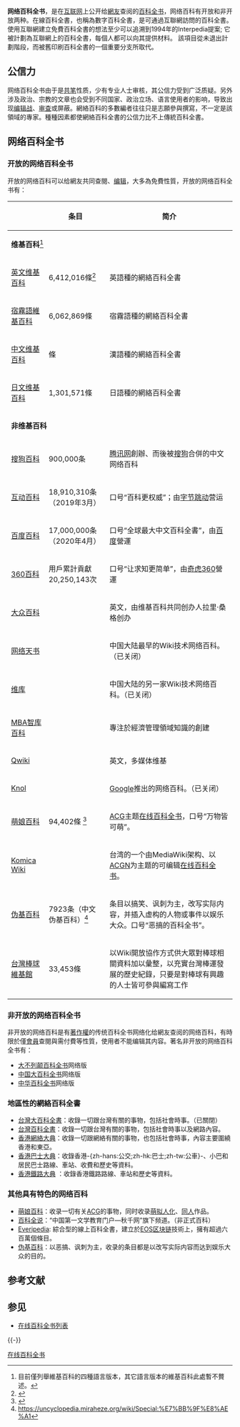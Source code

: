 {{noteTA
|G1=IT
|T=zh-cn:网络百科全书;zh-tw:線上百科全書;zh-hk:網絡百科全書;
|1=zh-cn:网络百科全书;zh-tw:線上百科全書;zh-hk:網絡百科全書;
|2=zh-cn:网络百科;zh-tw:線上百科;zh-hk:網絡百科;}}

{{擴充|time=2012-03-17}}
'''网络百科全书'''，是在[[互联网|互联网]]上公开给[[網路用戶|網友]]查阅的[[百科全书|百科全书]]，网络百科有开放和非开放两种。在線百科全書，也稱為數字百科全書，是可通過互聯網訪問的百科全書。使用互聯網建立免費百科全書的想法至少可以追溯到1994年的Interpedia提案; 它被計劃為互聯網上的百科全書，每個人都可以向其提供材料。 該項目從未退出計劃階段，而被舊印刷百科全書的一個重要分支所取代。

==公信力==
网络百科全书由于是[[共笔|共笔]]性质，少有专业人士审核，其公信力受到广泛质疑。另外涉及政治、宗教的文章也会受到不同国家、政治立场、语言使用者的影响，导致出现[[Wikipedia:编辑战|编辑战]]、[[审查|审查]]或屏蔽。網絡百科的多數編者往往只是志願參與撰寫，不一定是該領域的專家。種種因素都使網絡百科全書的公信力比不上傳統百科全書。

== 网络百科全书 ==
=== 开放的网络百科全书 ===
开放的网络百科可以给網友共同查閱、[[编辑|编辑]]，大多為免費性質，开放的网络百科全书有：
{|class="wikitable"
|-
! !!条目!!简介
|-
|colspan="3" style="text-align: left;"|'''维基百科'''<ref>目前僅列舉維基百科的四種語言版本，其它語言版本的維基百科此處暫不贅述。</ref>
|-
|[[英文维基百科|英文维基百科]]||6,412,016條<ref>{{Cite web|url=https://en.wikipedia.org/wiki/Wikipedia:About|title=Wikipedia:About - Wikipedia, the free encyclopedia|accessdate=2015-09-09}}</ref>||英語種的網絡百科全書
|-
|[[宿霧語維基百科|宿霧語維基百科]]||6,062,869條||宿霧語種的網絡百科全書
|-
|[[中文维基百科|中文维基百科]]||{{NUMBEROFARTICLES}}條||漢語種的網絡百科全書
|-
|[[日文维基百科|日文维基百科]]||1,301,571條||日語種的網絡百科全書
|-
|colspan="3" style="text-align: left;"|'''非维基百科'''
|-
|[[搜狗百科|搜狗百科]]||900,000条||[[腾讯网|腾讯网]]創辦、而後被[[搜狗|搜狗]]合併的中文网络百科
|-
|[[互动百科|互动百科]]||18,910,310条（2019年3月）||口号“百科更权威”；由[[字节跳动|字节跳动]]营运
|-
|[[百度百科|百度百科]]||17,000,000条（2020年4月）||口号“全球最大中文百科全書”，由[[百度|百度]]營運
|-
|[[360百科|360百科]]||用戶累計貢獻20,250,143次||口号“让求知更简单”，由[[奇虎360|奇虎360]]營運
|-
|[[大众百科|大众百科]]|| ||英文，由维基百科共同创办人拉里·桑格创办
|-
|[[网络天书|网络天书]]|| ||中国大陆最早的Wiki技术网络百科。（已关闭）
|-
|[[维库|维库]]|| ||中国大陆的另一家Wiki技术网络百科。（已关闭）
|-
|[[MBA智库百科|MBA智库百科]]|| ||專注於經濟管理領域知識的創建
|-
|[[Qwiki|Qwiki]]|| ||英文，多媒体维基
|-
|[[Knol|Knol]]|| ||[[Google|Google]]推出的网络百科。（已关闭）
|-
|[[萌娘百科|萌娘百科]]
|94,402條 <ref>{{Cite web|url=https://zh.moegirl.org.cn/Special:%E7%BB%9F%E8%AE%A1|title=萌娘百科-Special:统计|accessdate=2022-02-04|author=|date=|publisher=}}</ref>
|[[ACG|ACG]]主题[[在线百科全书|在线百科全书]]，口号“万物皆可萌”。
|-
|[[Komica|Komica Wiki]]|| ||台湾的一个由MediaWiki架构、以[[ACGN|ACGN]]为主题的可编辑[[在线百科全书|在线百科全书]]。
|-
|[[伪基百科|伪基百科]]
|7923条（中文伪基百科）<ref>https://uncyclopedia.miraheze.org/wiki/Special:%E7%BB%9F%E8%AE%A1</ref>
|条目以搞笑、讽刺为主，改写实际内容，并插入虚构的人物或事件以娱乐大众。口号“恶搞的百科全书”。
|-
|[[台灣棒球維基館|台灣棒球維基館]]||33,453條 ||以Wiki開放協作方式供大眾對棒球相關資料加以彙整，以充實台灣棒運發展的歷史紀錄，只要是對棒球有興趣的人士皆可參與編寫工作
|}

=== 非开放的网络百科全书 ===
非开放的网络百科是有[[著作權|著作權]]的传统百科全书网络化给網友查阅的网络百科，有時限於僅[[會員|會員]]查閱與需付費等性質，使用者不能编辑其内容。著名非开放的网络百科全书有：
* [[大不列颠百科全书|大不列颠百科全书]]网络版
* [[中国大百科全书|中国大百科全书]]网络版
* [[中华百科全书|中华百科全书]]网络版

=== 地區性的網絡百科全書 ===
* [[台灣大百科全書|台灣大百科全書]]：收錄一切跟台灣有關的事物，包括社會時事。（已關閉）
* [http://www.zh.pedia.wikia.com/ 台灣百科全書]：收錄一切跟台灣有關的事物，包括社會時事以及網路內容。
* [[香港網絡大典|香港網絡大典]]：收錄一切跟網絡有關的事物，也包括社會時事，內容主要圍繞香港和東亞。
* [http://hkbus.wikia.com 香港巴士大典]：收錄香港-{zh-hans:公交;zh-hk:巴士;zh-tw:公車}-、小巴和居民巴士路線、車站、收費和歷史等資料。
* [http://hkrail.wikia.com 香港鐵路大典] {{Wayback|url=http://hkrail.wikia.com/ |date=20190701163006 }}：收錄香港鐵路路線、車站和歷史等資料。

===其他具有特色的网络百科===
* [[萌娘百科|萌娘百科]]：收录一切有关[[ACG|ACG]]的事物，同时收录[[萌拟人化|萌拟人化]]、[[同人|同人]]作品。
* [[百科全说|百科全说]]：“中国第一文学教育门户—秋千网”旗下频道。（非正式百科）
*[[Everipedia|Everipedia]]: 綜合型的線上百科全書，建立於[[EOS.IO|EOS]][[区块链|区块链]]技術上，擁有超過六百萬個條目。
* [[伪基百科|伪基百科]]：以恶搞、讽刺为主，收录的条目都是以改写实际内容而达到娱乐大众的目的。

== 参考文献 ==
{{Reflist}}

== 参见 ==
{{Portal|互联网|书籍}}
* [[在线百科全书列表|在线百科全书列表]]

{{-}}
{{漢語在線百科全書}}


[[Category:在线百科全书|]]